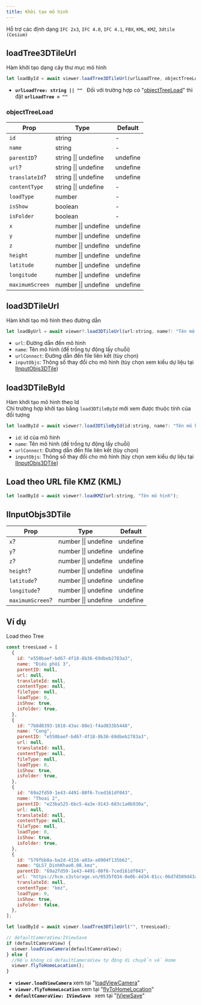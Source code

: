 ```yaml
---
title: Khởi tạo mô hình
---
```


Hỗ trợ các định dạng `IFC 2x3`, `IFC 4.0`, `IFC 4.1`, `FBX`, `KML`, `KMZ`, `3dtile (Cesium)`

## loadTree3DTileUrl
Hàm khởi tạo dạng cây thư mục mô hình
```js
let loadById = await viewer.loadTree3DTileUrl(urlLoadTree, objectTreeLoad?);
```

- **`urlLoadTree: string || "" `** Đối với trường hợp có "[objectTreeLoad](loadView#objecttreeload)" thì đặt **`urlLoadTree = "" `**

### objectTreeLoad

| Prop            | Type                 | Default  |
| --------------- | -------------------- | -------- |
| `id`            | string               | -        |
| `name`          | string               | -        |
| `parentID`?     | string \|\| undefine | undefine |
| `url`?          | string \|\| undefine | undefine |
| `translateId`?  | string \|\| undefine | undefine |
| `contentType`   | string \|\| undefine | -        |
| `loadType`      | number               | -        |
| `isShow`        | boolean              | -        |
| `isFolder`      | boolean              | -        |
| `x`             | number \|\| undefine | undefine |
| `y`             | number \|\| undefine | undefine |
| `z`             | number \|\| undefine | undefine |
| `height`        | number \|\| undefine | undefine |
| `latitude`      | number \|\| undefine | undefine |
| `longitude`     | number \|\| undefine | undefine |
| `maximumScreen` | number \|\| undefine | undefine |

## load3DTileUrl
Hàm khởi tạo mô hình theo đường dẫn
```js
let loadByUrl = await viewer?.load3DTileUrl(url:string, name?: "Tên mô hình", urlConnect?: string, inputObjs?: IInputObjs3DTile);
```
- `url`: Đường dẫn đến mô hình
- `name`: Tên mô hình (đế trống tự động lấy chuỗi) 
- `urlConnect`: Đường dẫn đến file liên kết (tùy chọn)
- `inputObjs`: Thông số thay đổi cho mô hình (tùy chọn xem kiểu dự liệu tại [IInputObjs3DTile](loadView#iinputobjs3dtile))

## load3DTileById
Hàm khởi tạo mô hình theo Id \
Chỉ trường hợp khởi tạo bằng `load3DTileById` mới xem được thuộc tính của đối tượng
```js
let loadById = await viewer?.load3DTileById(id:string, name?: "Tên mô hình", urlConnect?: string, inputObjs?: IInputObjs3DTile);
```

- `id`: id của mô hình
- `name`: Tên mô hình (đế trống tự động lấy chuỗi) 
- `urlConnect`: Đường dẫn đến file liên kết (tùy chọn)
- `inputObjs`: Thông số thay đổi cho mô hình (tùy chọn xem kiểu dự liệu tại [IInputObjs3DTile](loadView#iinputobjs3dtile))


## Load theo URL file KMZ (KML)

```js
let loadById = await viewer?.loadKMZ(url:string, "Tên mô hình");
```

## IInputObjs3DTile

| Prop             | Type                 | Default  |
| ---------------- | -------------------- | -------- |
| `x`?             | number \|\| undefine | undefine |
| `y`?             | number \|\| undefine | undefine |
| `z`?             | number \|\| undefine | undefine |
| `height`?        | number \|\| undefine | undefine |
| `latitude`?      | number \|\| undefine | undefine |
| `longitude`?     | number \|\| undefine | undefine |
| `maximumScreen`? | number \|\| undefine | undefine |

## Ví dụ

Load theo Tree

```js
const treesLoad = [
  {
    id: "e550baef-bd67-4f18-8b36-69dbeb2783a3",
    name: "Điều phối 3",
    parentID: null,
    url: null,
    translateId: null,
    contentType: null,
    fileType: null,
    loadType: 0,
    isShow: true,
    isFolder: true,
  },
  {
    id: "7b8d8393-1018-43ac-88e1-f4ad833b5448",
    name: "Cong",
    parentID: "e550baef-bd67-4f18-8b36-69dbeb2783a3",
    url: null,
    translateId: null,
    contentType: null,
    fileType: null,
    loadType: 0,
    isShow: true,
    isFolder: true,
  },
  {
    id: "69a2fd59-1e43-4491-80f6-7ced161df043",
    name: "Thoai 2",
    parentID: "e23ba525-6bc5-4a3e-9143-683c1a0b930a",
    url: null,
    translateId: null,
    contentType: null,
    fileType: null,
    loadType: 0,
    isShow: true,
    isFolder: true,
  },
  {
    id: "579fbb8a-ba2d-4116-a03a-a0904f135b62",
    name: "QL57_DinhKhao0.08.kmz",
    parentID: "69a2fd59-1e43-4491-80f6-7ced161df043",
    url: "https://hcm.s3storage.vn/0535f034-0e0b-4d34-81cc-06d7d509d43a/Sites/Projects/c6079320-24ec-44a6-b6bc-fe84594a947b/Files/69a2fd59-1e43-4491-80f6-7ced161df043/579fbb8a-ba2d-4116-a03a-a0904f135b62.kmz",
    translateId: null,
    contentType: "kmz",
    loadType: 0,
    isShow: true,
    isFolder: false,
  },
];

let loadById = await viewer.loadTree3DTileUrl("", treesLoad);

// defaultCameraView:IViewSave
if (defaultCameraView) {
  viewer.loadViewCamera(defaultCameraView);
} else {
  //Nếu không có defaultCameraView tự động di chuyển về Home
  viewer.flyToHomeLocation();
}
```

- **`viewer.loadViewCamera`** xem tại "[loadViewCamera](sceneManage#loadviewcamera)"
- **`viewer.flyToHomeLocation`** xem tại "[flyToHomeLocation](sceneManage#flytohomelocation)"
- **`defaultCameraView: IViewSave `** xem tại "[IViewSave](sceneManage#iviewsave)"
